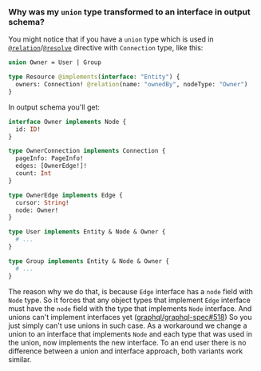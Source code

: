 ### Why was my `union` type transformed to an interface in output schema?

You might notice that if you have a `union` type which is used in
[`@relation`][relation]/[`@resolve`][resolve] directive with `Connection` type, like this:

```graphql
union Owner = User | Group

type Resource @implements(interface: "Entity") {
  owners: Connection! @relation(name: "ownedBy", nodeType: "Owner")
}
```

In output schema you'll get:

```graphql
interface Owner implements Node {
  id: ID!
}

type OwnerConnection implements Connection {
  pageInfo: PageInfo!
  edges: [OwnerEdge!]!
  count: Int
}

type OwnerEdge implements Edge {
  cursor: String!
  node: Owner!
}

type User implements Entity & Node & Owner {
  # ...
}

type Group implements Entity & Node & Owner {
  # ...
}
```

The reason why we do that, is because `Edge` interface has a `node`
field with `Node` type. So it forces that any object types that
implement `Edge` interface must have the `node` field with the type
that implements `Node` interface. And unions can't implement
interfaces yet
([graphql/graphql-spec#518](https://github.com/graphql/graphql-spec/issues/518))
So you just simply can't use unions in such case. As a workaround we
change a union to an interface that implements `Node` and each type
that was used in the union, now implements the new interface. To an
end user there is no difference between a union and interface
approach, both variants work similar.

[relation]: ./relation
[resolve]: ./resolve
